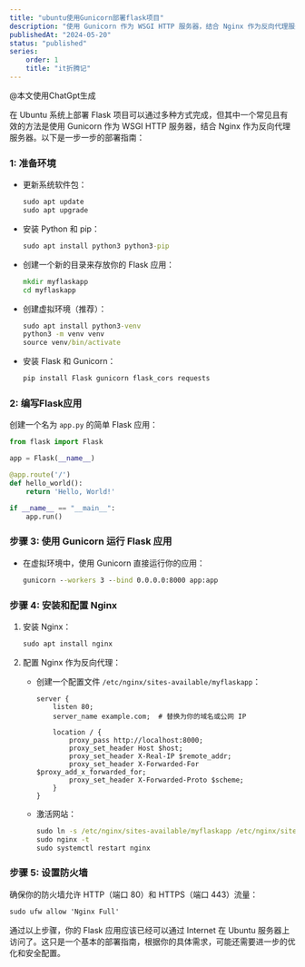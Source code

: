 ```yaml
---
title: "ubuntu使用Gunicorn部署flask项目"
description: "使用 Gunicorn 作为 WSGI HTTP 服务器，结合 Nginx 作为反向代理服务器"
publishedAt: "2024-05-20"
status: "published"
series:
    order: 1
    title: "it折腾记"
---
```


@本文使用ChatGpt生成

在 Ubuntu 系统上部署 Flask 项目可以通过多种方式完成，但其中一个常见且有效的方法是使用 Gunicorn 作为 WSGI HTTP 服务器，结合 Nginx 作为反向代理服务器。以下是一步一步的部署指南：

### 1: 准备环境

- 更新系统软件包：
   ```cmd showLineNumbers
   sudo apt update
   sudo apt upgrade
   ```

- 安装 Python 和 pip：
   ```cmd
   sudo apt install python3 python3-pip
   ```

- 创建一个新的目录来存放你的 Flask 应用：
   ```cmd
   mkdir myflaskapp
   cd myflaskapp
   ```

- 创建虚拟环境（推荐）：
   ```cmd showLineNumbers
   sudo apt install python3-venv
   python3 -m venv venv
   source venv/bin/activate
   ```

- 安装 Flask 和 Gunicorn：
   ```cmd
   pip install Flask gunicorn flask_cors requests
   ```

### 2: 编写Flask应用

创建一个名为 `app.py` 的简单 Flask 应用：
```python showLineNumbers title="app.py"
from flask import Flask

app = Flask(__name__)

@app.route('/')
def hello_world():
    return 'Hello, World!'

if __name__ == "__main__":
    app.run()
```

### 步骤 3: 使用 Gunicorn 运行 Flask 应用

- 在虚拟环境中，使用 Gunicorn 直接运行你的应用：
  ```cmd showLineNumbers
  gunicorn --workers 3 --bind 0.0.0.0:8000 app:app
  ```

### 步骤 4: 安装和配置 Nginx

1. 安装 Nginx：
   ```cmd showLineNumbers
   sudo apt install nginx
   ```

2. 配置 Nginx 作为反向代理：
   - 创建一个配置文件 `/etc/nginx/sites-available/myflaskapp`：
     ```nginx showLineNumbers
     server {
         listen 80;
         server_name example.com;  # 替换为你的域名或公网 IP

         location / {
             proxy_pass http://localhost:8000;
             proxy_set_header Host $host;
             proxy_set_header X-Real-IP $remote_addr;
             proxy_set_header X-Forwarded-For $proxy_add_x_forwarded_for;
             proxy_set_header X-Forwarded-Proto $scheme;
         }
     }
     ```
   - 激活网站：
   
     ```cmd showLineNumbers
     sudo ln -s /etc/nginx/sites-available/myflaskapp /etc/nginx/sites-enabled/
     sudo nginx -t
     sudo systemctl restart nginx
     ```

### 步骤 5: 设置防火墙

确保你的防火墙允许 HTTP（端口 80）和 HTTPS（端口 443）流量：
```cmd showLineNumbers
sudo ufw allow 'Nginx Full'
```

通过以上步骤，你的 Flask 应用应该已经可以通过 Internet 在 Ubuntu 服务器上访问了。这只是一个基本的部署指南，根据你的具体需求，可能还需要进一步的优化和安全配置。